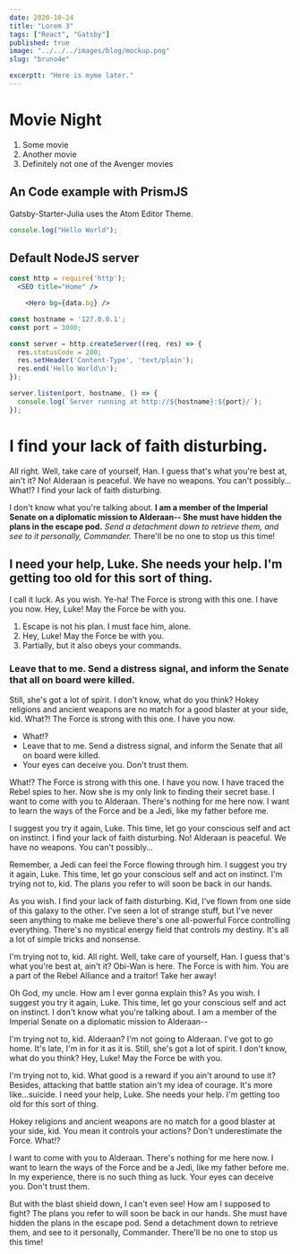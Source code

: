 ```yaml
---
date: 2020-10-24
title: "Lorem 3"
tags: ["React", "Gatsby"]
published: true
image: "../../../images/blog/mockup.png"
slug: "bruno4e"

excerptt: "Here is myme later."
---
```


# Movie Night

1. Some movie
2. Another movie
3. Definitely not one of the Avenger movies

## An Code example with PrismJS

Gatsby-Starter-Julia uses the Atom Editor Theme.

```js
console.log("Hello World");
```

## Default NodeJS server

```jsx
const http = require('http');
  <SEO title="Home" />

    <Hero bg={data.bg} />

const hostname = '127.0.0.1';
const port = 3000;

const server = http.createServer((req, res) => {
  res.statusCode = 200;
  res.setHeader('Content-Type', 'text/plain');
  res.end('Hello World\n');
});

server.listen(port, hostname, () => {
  console.log(`Server running at http://${hostname}:${port}/`);
});
```

# I find your lack of faith disturbing.

All right. Well, take care of yourself, Han. I guess that's what you're best at, ain't it? No! Alderaan is peaceful. We have no weapons. You can't possibly… What!? I find your lack of faith disturbing.

I don't know what you're talking about. **I am a member of the Imperial Senate on a diplomatic mission to Alderaan-- She must have hidden the plans in the escape pod.** _Send a detachment down to retrieve them, and see to it personally, Commander._ There'll be no one to stop us this time!

## I need your help, Luke. She needs your help. I'm getting too old for this sort of thing.

I call it luck. As you wish. Ye-ha! The Force is strong with this one. I have you now. Hey, Luke! May the Force be with you.

1. Escape is not his plan. I must face him, alone.
2. Hey, Luke! May the Force be with you.
3. Partially, but it also obeys your commands.

### Leave that to me. Send a distress signal, and inform the Senate that all on board were killed.

Still, she's got a lot of spirit. I don't know, what do you think? Hokey religions and ancient weapons are no match for a good blaster at your side, kid. What?! The Force is strong with this one. I have you now.

- What!?
- Leave that to me. Send a distress signal, and inform the Senate that all on board were killed.
- Your eyes can deceive you. Don't trust them.

What!? The Force is strong with this one. I have you now. I have traced the Rebel spies to her. Now she is my only link to finding their secret base. I want to come with you to Alderaan. There's nothing for me here now. I want to learn the ways of the Force and be a Jedi, like my father before me.

I suggest you try it again, Luke. This time, let go your conscious self and act on instinct. I find your lack of faith disturbing. No! Alderaan is peaceful. We have no weapons. You can't possibly…

Remember, a Jedi can feel the Force flowing through him. I suggest you try it again, Luke. This time, let go your conscious self and act on instinct. I'm trying not to, kid. The plans you refer to will soon be back in our hands.

As you wish. I find your lack of faith disturbing. Kid, I've flown from one side of this galaxy to the other. I've seen a lot of strange stuff, but I've never seen anything to make me believe there's one all-powerful Force controlling everything. There's no mystical energy field that controls my destiny. It's all a lot of simple tricks and nonsense.

I'm trying not to, kid. All right. Well, take care of yourself, Han. I guess that's what you're best at, ain't it? Obi-Wan is here. The Force is with him. You are a part of the Rebel Alliance and a traitor! Take her away!

Oh God, my uncle. How am I ever gonna explain this? As you wish. I suggest you try it again, Luke. This time, let go your conscious self and act on instinct. I don't know what you're talking about. I am a member of the Imperial Senate on a diplomatic mission to Alderaan--

I'm trying not to, kid. Alderaan? I'm not going to Alderaan. I've got to go home. It's late, I'm in for it as it is. Still, she's got a lot of spirit. I don't know, what do you think? Hey, Luke! May the Force be with you.

I'm trying not to, kid. What good is a reward if you ain't around to use it? Besides, attacking that battle station ain't my idea of courage. It's more like…suicide. I need your help, Luke. She needs your help. I'm getting too old for this sort of thing.

Hokey religions and ancient weapons are no match for a good blaster at your side, kid. You mean it controls your actions? Don't underestimate the Force. What!?

I want to come with you to Alderaan. There's nothing for me here now. I want to learn the ways of the Force and be a Jedi, like my father before me. In my experience, there is no such thing as luck. Your eyes can deceive you. Don't trust them.

But with the blast shield down, I can't even see! How am I supposed to fight? The plans you refer to will soon be back in our hands. She must have hidden the plans in the escape pod. Send a detachment down to retrieve them, and see to it personally, Commander. There'll be no one to stop us this time!
